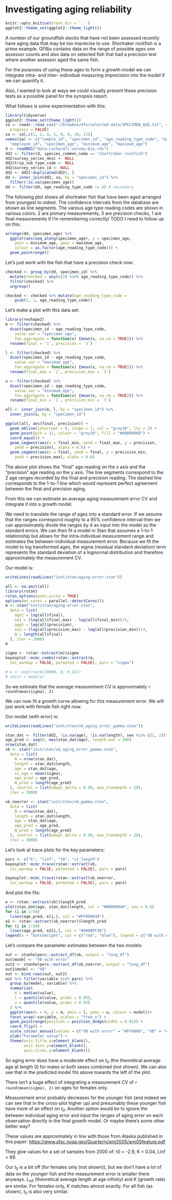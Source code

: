 # Investigating aging reliability 

```r
knitr::opts_knit$set(root.dir = '..')
ggplot2::theme_set(ggplot2::theme_light())
```

A number of our groundfish stocks that have not been assessed recently have aging data that may be too imprecise to use. Shortraker rockfish is a prime example. GFBio contains data on the range of possible ages one assessor counts and also data on selected fish that had a precision test where another assessor aged the same fish.

For the purposes of using these ages to form a growth model we can integrate intra- and inter- individual measuring imprecision into the model if we can quantify it. 

Also, I wanted to look at ways we could visually present these precision tests as a possible panel for the synopsis report.

What follows is some experimentation with this:

```r
library(tidyverse)
ggplot2::theme_set(theme_light())
sa <- readr::read_csv("~/Dropbox/dfo/selected-data/SPECIMEN_AGE.txt", col_names = FALSE,
  progress = FALSE)
sa <- sa[,c(1, 2, 4, 5, 8, 9, 10, 11)]
names(sa) <- c("sample_id", "specimen_id", "age_reading_type_code", "aging_method_code",
  "employee_id", "specimen_age", "minimum_age", "maximum_age")
d <- readRDS("data-cache/all-survey-bio.rds")
dd2 <- filter(d, species_common_name == "shortraker rockfish")
dd2$survey_series_desc <- NULL
dd2$trip_sub_type_code <- NULL
dd2$survey_series_id <- NULL
dd2 <- dd2[!duplicated(dd2), ]
dd <- inner_join(dd2, sa, by = "specimen_id") %>%
  filter(!is.na(specimen_age))
dd <- filter(dd, age_reading_type_code != 4) # secondary
```

The following plot shows all shortraker fish that have been aged arranged from youngest to oldest. The confidence intervals from the database are shown as line segments. The various age type reading codes are shown in various colors. 2 are primary measurements, 3 are precision checks, 1 are final measurements if I'm remembering correctly/ TODO I need to follow up on this. 
```r
arrange(dd, specimen_age) %>%
  ggplot(aes(seq_along(specimen_age), y = specimen_age,
    ymin = minimum_age, ymax = maximum_age,
    colour = as.factor(age_reading_type_code))) +
  geom_pointrange()
```

Let's just work with the fish that have a precision check now:

```r
checked <- group_by(dd, specimen_id) %>% 
  mutate(checked = any(c(3) %in% age_reading_type_code)) %>% 
  filter(checked) %>% 
  ungroup()

checked <- checked %>% mutate(age_reading_type_code = 
    gsub(2, 1, age_reading_type_code))
```

Let's make a plot with this data set:

```r
library(reshape2)
m <- filter(checked) %>% 
  dcast(specimen_id ~ age_reading_type_code, 
    value.var = "specimen_age",
    fun.aggregate = function(x) {mean(x, na.rm = TRUE)}) %>%
  rename(final = `1`, precision = `3`)

l <- filter(checked) %>% 
  dcast(specimen_id ~ age_reading_type_code, 
    value.var = "maximum_age",
    fun.aggregate = function(x) {mean(x, na.rm = TRUE)}) %>%
  rename(final_max = `1`, precision_max = `3`)

u <- filter(checked) %>% 
  dcast(specimen_id ~ age_reading_type_code, 
    value.var = "minimum_age",
    fun.aggregate = function(x) {mean(x, na.rm = TRUE)}) %>%
  rename(final_min = `1`, precision_min = `3`)

all <- inner_join(m, l, by = "specimen_id") %>% 
  inner_join(u, by = "specimen_id")

ggplot(all, aes(final, precision)) +
  geom_abline(intercept = 0, slope = 1, col = "grey30", lty = 2) +
  geom_point(pch = 21, colour = "grey10", fill = "#00000060") +
  coord_equal() +
  geom_segment(aes(x = final_min, xend = final_max, y = precision, 
    yend = precision), alpha = 0.6) +
  geom_segment(aes(x = final, xend = final, y = precision_min, 
    yend = precision_max), alpha = 0.6)
```

The above plot shows the "final" age reading on the x axis and the "precision" age reading on the y axis. The line segments correspond to the 2 age ranges recorded by the final and precision reading. The dashed line corresponds to the 1-to-1 line which would represent perfect agreement between the final and precision aging.

From this we can estimate an average aging measurement error CV and integrate it into a growth model.

We need to translate the range of ages into a standard error. If we assume that the ranges correspond roughly to a 95% confidence interval then we can approximately divide the ranges by 4 as input into the model as the standard errors. We can then fit a model in Stan that assumes a 1-to-1 relationship but allows for the intra-individual measurement range and estimates the between-individual measurement error. Because we fit the model to log transformed ages, the sigma (residual standard deviation) term represents the standard deviation of a lognormal distribution and therefore approximately the measurement CV.

Our model is:

```r
writeLines(readLines("inst/stan/aging-error.stan"))
```

```r
all <- na.omit(all)
library(rstan)
rstan_options(auto_write = TRUE)
options(mc.cores = parallel::detectCores())
m <- stan("inst/stan/aging-error.stan", 
  data = list(
    age1 = log(all$final),
    se1 = (log(all$final_max) - log(all$final_min))/4,
    age2 = log(all$precision),
    se2 = (log(all$precision_max) - log(all$precision_min))/4,
    N = length(all$final)
  ), iter = 1000)
m
```

```r
sigma <- rstan::extract(m)$sigma
bayesplot::mcmc_combo(rstan::extract(m, 
  inc_warmup = FALSE, permuted = FALSE), pars = "sigma")
```

```r
# x <- exp(rnorm(10000, 0, 0.16))
# sd(x) / mean(x)
```

So we estimate that the average measurement CV is approximately `r round(mean(sigma), 2)`

We can now fit a growth curve allowing for this measurement error. We will just work with female fish right now.

Our model (with error) is:

```r
writeLines(readLines("inst/stan/vb_aging_error_gamma.stan"))
```

```r
stan_dat <- filter(dd2, !is.na(age), !is.na(length), sex %in% c(1, 2))
age_pred <- seq(0, max(stan_dat$age), length.out = 200)
nrow(stan_dat)
vb <- stan("inst/stan/vb_aging_error_gamma.stan",
  data = list(
    N = nrow(stan_dat),
    length = stan_dat$length,
    age = stan_dat$age,
    cv_age = mean(sigma),
    age_pred = age_pred,
    N_pred = length(age_pred)
  ), control = list(adapt_delta = 0.99, max_treedepth = 20),
  iter = 2000)

vb_noerror <- stan("inst/stan/vb_gamma.stan",
  data = list(
    N = nrow(stan_dat),
    length = stan_dat$length,
    age = stan_dat$age,
    age_pred = age_pred,
    N_pred = length(age_pred)
  ), control = list(adapt_delta = 0.99, max_treedepth = 20),
  iter = 2000)
```

Let's look at trace plots for the key parameters:

```r
pars <- c("k", "linf", "t0", "cv_length")
bayesplot::mcmc_trace(rstan::extract(vb, 
  inc_warmup = FALSE, permuted = FALSE), pars = pars)

bayesplot::mcmc_trace(rstan::extract(vb_noerror, 
  inc_warmup = FALSE, permuted = FALSE), pars = pars)
```

And plot the fits:

```r
e <- rstan::extract(vb)$length_pred
plot(stan_dat$age, stan_dat$length, col = "#00000040", cex = 0.6)
for (i in 1:50)
  lines(age_pred, e[i,], col = "#FF000030")
e2 <- rstan::extract(vb_noerror)$length_pred
for (i in 1:50)
  lines(age_pred, e2[i,], col = "#0000FF30")
legend(x = "bottomright", col = c("red", "blue"), legend = c("VB with error", "VB"), lty = 1)
```

Let's compare the parameter estimates between the two models:

```r
out <- stanhelpers::extract_df(vb, output = "long_df")
out$model <- "VB with error"
out2 <- stanhelpers::extract_df(vb_noerror, output = "long_df")
out2$model <- "VB"
out <- bind_rows(out, out2)
out %>% filter(variable %in% pars) %>% 
  group_by(model, variable) %>% 
  summarise(
    m = median(value),
    l = quantile(value, probs = 0.05),
    u = quantile(value, probs = 0.95)
  ) %>% 
  ggplot(aes(x = 0, y = m, ymin = l, ymax = u, colour = model))+
  facet_wrap(~variable, scales = "free_x") + 
  geom_pointrange(position = position_dodge(width = 0.01)) +
  coord_flip() +
  scale_colour_manual(values = c("VB with error" = "#FF0000", "VB" = "#0000FF")) +
  ylab("Parameter value") +
  theme(axis.title.y=element_blank(),
        axis.text.y=element_blank(),
        axis.ticks.y=element_blank())
```


So aging error does have a moderate effect on $t_0$ (the theoretical average age at length 0) for males or both sexes combined (not shown). We can also see that in the predicted model fits above towards the left of the plot.

There isn't a huge effect of integrating a measurement CV of `r round(mean(sigma), 2)` on ages for females only.

Measurement error probably decreases for the younger fish (and indeed we can see that in the cross-plot higher up) and presumably these younger fish have more of an effect on $t_0$. Another option would be to ignore the between individual aging error and input the ranges of aging error on each observation directly in the final growth model. Or maybe there's some other better way?

These values are approximately in line with those from Alaska published in this paper:
<https://www.afsc.noaa.gov/Quarterly/amj2005/amj05feature.pdf>

They give values for a set of samples from 2000 of: t0 = -2.9, K = 0.04, Linf = 69.

Our $t_0$ is a bit off (for females only (not shown)), but we don't have a lot of data on the younger fish and the measurement error is smaller there anyways. $L_\mathrm{inf}$ (theoretical average length at age infinity) and $K$ (growth rate) are similar. For females only, $K$ matches almost exactly. For all fish (as shown), $t_0$ is also very similar.
